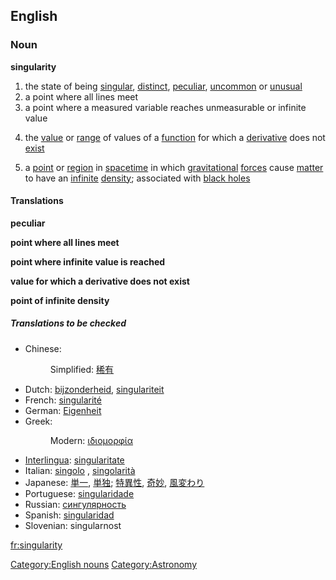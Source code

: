 ==English==
===Noun===
'''singularity'''

# the state of being [[singular]], [[distinct]], [[peculiar]], [[uncommon]] or [[unusual]]
# a point where all lines meet
# a point where a measured variable reaches unmeasurable or infinite value
#{{mathematics}} the [[value]] or [[range]] of values of a [[function]] for which a [[derivative]] does not [[exist]]
#{{physics}} a [[point]] or [[region]] in [[spacetime]] in which [[gravitational]] [[force]]s cause [[matter]] to have an [[infinite]] [[density]]; associated with [[black hole]]s

====Translations====
'''peculiar'''
{{top}}
{{mid}}
{{bottom}}

'''point where all lines meet'''
{{top}}
{{mid}}
{{bottom}}

'''point where infinite value is reached'''
{{top}}
{{mid}}
{{bottom}}

'''value for which a derivative does not exist'''
{{top}}
{{mid}}
{{bottom}}

'''point of infinite density'''
{{top}}
{{mid}}
{{bottom}}

=====Translations to be checked=====
{{checktrans}}
*Chinese:
*:Simplified: [[稀有]]
*Dutch: [[bijzonderheid]], [[singulariteit]]
*French: [[singularité]] {{f}}
*German: [[Eigenheit]]
*Greek:
*:Modern: [[ιδιομορφία]]
*[[Interlingua]]: [[singularitate]]
*Italian: [[singolo]] {{m}}, [[singolarità]] {{f}}
*Japanese: [[単一]], [[単独]]; [[特異性]], [[奇妙]], [[風変わり]]
*Portuguese: [[singularidade]] {{f}}
*Russian: [[сингулярность]]
*Spanish: [[singularidad]] {{f}}
*Slovenian: singularnost

[[Category:English nouns]]
[[Category:Astronomy]]

[[fr:singularity]]
